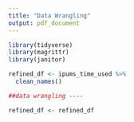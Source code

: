 ```yaml
---
title: "Data Wrangling"
output: pdf_document
---
```


```r
library(tidyverse)
library(magrittr)
library(janitor)
```

```r
refined_df <- ipums_time_used %>% 
  clean_names()
```


```r
##data wrangling ----

refined_df <- refined_df
```

